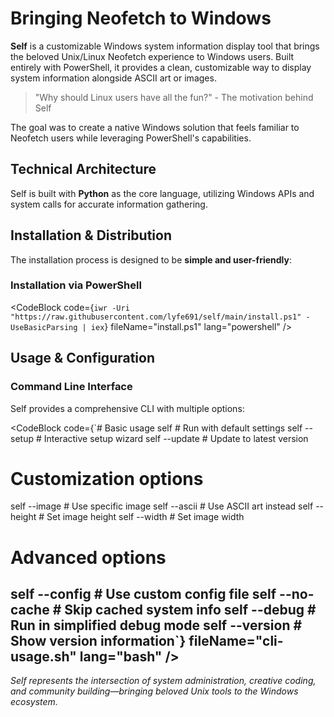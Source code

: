 
# Bringing Neofetch to Windows

**Self** is a customizable Windows system information display tool that brings the beloved Unix/Linux Neofetch experience to Windows users. Built entirely with PowerShell, it provides a clean, customizable way to display system information alongside ASCII art or images.

> "Why should Linux users have all the fun?" - The motivation behind Self

The goal was to create a native Windows solution that feels familiar to Neofetch users while leveraging PowerShell's capabilities.

<ProjectImage 
  src="https://raw.githubusercontent.com/lyfe691/self/refs/heads/main/docs/images/self.png" 
  alt="Self system information display" 
  caption="Self displaying system information with image rendering"
  size="large"
/>

## Technical Architecture

Self is built with **Python** as the core language, utilizing Windows APIs and system calls for accurate information gathering.

## Installation & Distribution

The installation process is designed to be **simple and user-friendly**:

### Installation via PowerShell

<CodeBlock
  code={`iwr -Uri "https://raw.githubusercontent.com/lyfe691/self/main/install.ps1" -UseBasicParsing | iex`}
  fileName="install.ps1"
  lang="powershell"
/>

## Usage & Configuration

### Command Line Interface

Self provides a comprehensive CLI with multiple options:

<CodeBlock
  code={`# Basic usage
self                 # Run with default settings
self --setup         # Interactive setup wizard
self --update        # Update to latest version

# Customization options
self --image <file>  # Use specific image
self --ascii <file>  # Use ASCII art instead
self --height <n>    # Set image height
self --width <n>     # Set image width

# Advanced options
self --config <path> # Use custom config file
self --no-cache      # Skip cached system info
self --debug         # Run in simplified debug mode
self --version       # Show version information`}
  fileName="cli-usage.sh"
  lang="bash"
/>
---

*Self represents the intersection of system administration, creative coding, and community building—bringing beloved Unix tools to the Windows ecosystem.* 